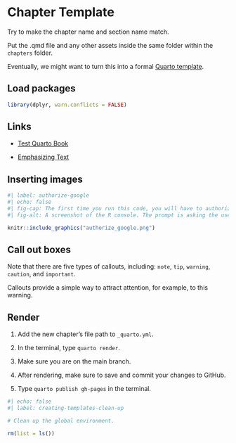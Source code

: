 # Chapter Template {#sec-template-chapter}

Try to make the chapter name and section name match.

Put the .qmd file and any other assets inside the same folder within the `chapters` folder.

Eventually, we might want to turn this into a formal [Quarto template](https://quarto.org/docs/extensions/starter-templates.html).

## Load packages

```r
library(dplyr, warn.conflicts = FALSE)
```

## Links

- [Test Quarto Book](https://brad-cannell.github.io/test_quarto_book/)

- [Emphasizing Text](https://github.com/brad-cannell/test_quarto_book/wiki/Emphasizing%20Text)

## Inserting images

```r
#| label: authorize-google
#| echo: false
#| fig-cap: The first time you run this code, you will have to authorize the package to access your Google Drive.
#| fig-alt: A screenshot of the R console. The prompt is asking the user if it is ok to to cache OAuth access credentials in the folder ~/Library/Caches/gargle between R sessions.

knitr::include_graphics("authorize_google.png")
```

## Call out boxes

::: callout-note
Note that there are five types of callouts, including: `note`, `tip`, `warning`, `caution`, and `important`.
:::

::: callout-warning
Callouts provide a simple way to attract attention, for example, to this warning.
:::

## Render

1. Add the new chapter's file path to `_quarto.yml`.

2. In the terminal, type `quarto render`.

3. Make sure you are on the main branch.

4. After rendering, make sure to save and commit your changes to GitHub.

5. Type `quarto publish gh-pages` in the terminal.

```r
#| echo: false
#| label: creating-templates-clean-up

# Clean up the global environment.

rm(list = ls())
```